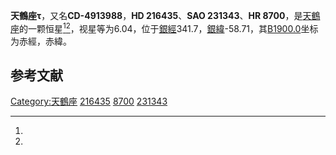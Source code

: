 {{Starbox begin
| name = 天鶴座τ
}}
{{Starbox observe
| epoch = [[J2000.0|J2000.0]]
| constell = [[天鶴座|天鶴座]]<ref name=SIMBAD>{{cite web
 | url=http://simbad.u-strasbg.fr/simbad/sim-id?Ident=HR+8700
 | title=Pulsating variable Star
 | publisher=Centre de Données astronomiques de Strasbourg
 | work=SIMBAD
 | accessdate=2012-07-13
 | archive-date=2018-10-01
 | archive-url=https://web.archive.org/web/20181001145110/http://simbad.u-strasbg.fr/simbad/sim-id?Ident=HR+8700
 | dead-url=no
 }}</ref><ref name=DATA>{{cite web
 | url=http://vizier.u-strasbg.fr/viz-bin/VizieR-5?-out.add=.&-source=5050&-corr=PK=HR&-out.max=9999&HR=8700
 | title=VizieR Detailed Page
 | accessdate=2012-07-13
 | archive-date=2016-03-05
 | archive-url=https://web.archive.org/web/20160305014343/http://vizier.u-strasbg.fr/viz-bin/VizieR-5?-out.add=.&-source=5050&-corr=PK=HR&-out.max=9999&HR=8700
 | dead-url=no
 }}</ref>
| 星官 = 
| ra = {{RA|22|53|37.9}}<ref name=SIMBAD /><ref name=DATA />
| dec = {{DEC|-48|35|53}}<ref name=SIMBAD /><ref name=DATA />
| appmag_v = 6.04<ref name=SIMBAD /><ref name=DATA />
}}
{{Starbox character
| class = G0V<ref name=SIMBAD /><ref name=DATA />
| b-v = 0.62<ref name=SIMBAD /><ref name=DATA />
| u-b = 0.19<ref name=SIMBAD /><ref name=DATA />
| r-i = <ref name=SIMBAD /><ref name=DATA />
| variable = 
}}
{{Starbox astrometry
| radial_v = 0.19
| prop_mo_ra = -1
| parallax = 0.042
| p_error = 
}}
{{Starbox catalog
| names =CD-4913988，[[SAO星表|SAO]] 231343，[[HD星表|HD]] 216435，[[HR星表|HR]] 8700}}
{{Starbox reference |Simbad=HR+8700}}
{{Starbox end}}

'''天鶴座τ'''，又名'''CD-4913988'''，'''HD 216435'''、'''SAO 231343'''、'''HR 8700'''，是[[天鶴座|天鶴座]]的一颗恒星<ref name=SIMBAD /><ref name=DATA />，视星等为6.04，位于[[銀道座標系|銀經]]341.7，[[銀道座標系|銀緯]]-58.71，其[[B1900.0|B1900.0]]坐标为赤經{{RA|22|47|42.7}}，赤緯{{DEC|-49|-58.71|40}}。

== 参考文献 ==
{{reflist}}

{{star-stub}}

{{天鶴座恒星}}
[[Category:天鶴座|Category:天鶴座]]
[[Category:HD和HDE天體|216435]]
[[Category:HR天體|8700]]
[[Category:SAO天體|231343]]